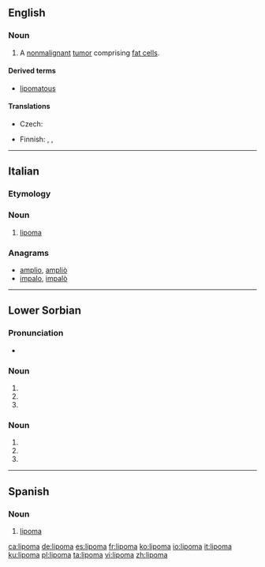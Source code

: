 ==English==
{{wikipedia}}

===Noun===
{{en-noun|s|lipomata}}

# {{context|pathology|lang=en}} A [[nonmalignant]] [[tumor]] comprising [[fat cell]]s.

====Derived terms====
* [[lipomatous]]

====Translations====
{{trans-top|benign tumor}}
* Czech: {{t|cs|lipom|m}}
{{trans-mid}}
* Finnish: {{t|fi|rasvakudoskasvain}}, {{t|fi|lipoma}}, {{t+|fi|lipooma}}
{{trans-bottom}}

----

==Italian==

===Etymology===
{{confix|lipo|oma|lang=it}}

{{wikipedia|lang=it}}
===Noun===
{{it-noun|m}}

# {{context|oncology|lang=it}} [[#English|lipoma]]

===Anagrams===
* [[amplio#Italian|amplio]], [[ampliò#Italian|ampliò]]
* [[impalo#Italian|impalo]], [[impalò#Italian|impalò]]

----

==Lower Sorbian==

===Pronunciation===
* {{IPA|[ˈlʲipɔma]|lang=dsb}}

===Noun===
{{head|dsb|noun form}}

# {{dative dual of|lipa|lang=dsb}}
# {{instrumental dual of|lipa|lang=dsb}}
# {{locative dual of|lipa|lang=dsb}}

===Noun===
{{head|dsb|noun form}}

# {{dative dual of|lip|lang=dsb}}
# {{instrumental dual of|lip|lang=dsb}}
# {{locative dual of|lip|lang=dsb}}

----

==Spanish==
{{wikipedia|lang=es}}

===Noun===
{{es-noun|m}}

# {{context|oncology|lang=es}} [[#English|lipoma]]

[[ca:lipoma]]
[[de:lipoma]]
[[es:lipoma]]
[[fr:lipoma]]
[[ko:lipoma]]
[[io:lipoma]]
[[it:lipoma]]
[[ku:lipoma]]
[[pl:lipoma]]
[[ta:lipoma]]
[[vi:lipoma]]
[[zh:lipoma]]